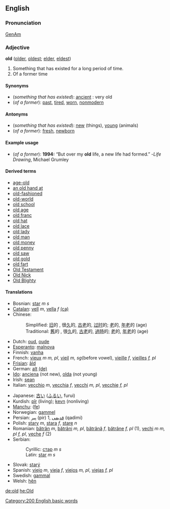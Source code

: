 ==English==
===Pronunciation===
[[w:General American|GenAm]] {{IPA|[old]}}

=== Adjective ===
'''old''' ([[older]], [[oldest]]; [[elder]], [[eldest]])

#Something that has existed for a long period of time.
#Of a former time

====Synonyms====
*(''something that has existed''): [[ancient]] : very old
*(''of a former''): [[past]], [[tired]], [[worn]], [[nonmodern]]

====Antonyms====
*(''something that has existed''): [[new]] (things), [[young]] (animals)
*(''of a former''): [[fresh]], [[newborn]]

====Example usage====
* (''of a former''): '''1994:''' “But over my '''old''' life, a new life had formed.”  -''Life Drawing'', Michael Grumley

==== Derived terms ====
*[[age-old]]
*[[an old hand at]]
*[[old-fashioned]]
*[[old-world]]
*[[old school]]
*[[old age]]
*[[old franc]]
*[[old hat]]
*[[old lace]]
*[[old lady]]
*[[old man]]
*[[old money]]
*[[old penny]]
*[[old saw]]
*[[old gold]]
*[[old fart]]
*[[Old Testament]]
*[[Old Nick]]
*[[Old Blighty]]

====Translations====
{{top}}
*Bosnian: [[star]] ''m s''
*[[Catalan]]: [[vell]] ''m'', [[vella]] ''f'' [[:ca:vell|(ca)]]
*Chinese:
*:Simplified: [[旧]]的 , 很[[久]]的, [[古老]]的, [[过时]]的; [[老]]的, [[年老]]的 (age)
*:Traditional: [[舊]]的 , 很[[久]]的, [[古老]]的, [[過時]]的; [[老]]的, [[年老]]的 (age)
*Dutch: [[oud]], [[oude]]
*[[Esperanto]]: [[malnova]]
*Finnish: [[vanha]]
*French: [[vieux]] ''m'' ''m, pl'', [[vieil]] ''m, sg''(before vowel), [[vieille]] ''f'', [[vieilles]] ''f, pl''
*[[Frisian]]: [[âld]]
*German: [[alt]] [[:de:alt|(de)]]
*[[Ido]]: [[anciena]] (not new), [[olda]] (not young)
*Irish: [[sean]]
*Italian: [[vecchio]] ''m'', [[vecchia]] ''f'', [[vecchi]] ''m, pl'', [[vecchie]] ''f, pl'' 
{{mid}}
*Japanese: [[古い]] ([[ふるい]], furui)
*Kurdish: [[pîr]] (living); [[kevn]] (nonliving)
*[[Manchu]]: ([[fe]])
*Norwegian: [[gammel]]
*Persian: [[پیر]]  (pir) 1, [[قدیمی]] (qadimi)
*Polish: [[stary]] ''m'', [[stara]] ''f'', [[stare]] ''n''
*Romanian: [[bătrân]] ''m'', [[bătrâni]] ''m, pl'', [[bătrână]] ''f'', [[bătrâne]] ''f, pl'' (1), [[vechi]] ''m'' ''m, pl'' ''f, pl'', [[veche]] ''f'' (2)
*Serbian:
*:Cyrillic: [[стар]] ''m s''
*:Latin: [[star]] ''m s''
*Slovak: [[starý]]
*Spanish: [[viejo]] ''m'', [[vieja]] ''f'', [[viejos]] ''m, pl'', [[viejas]] ''f, pl''
*Swedish: [[gammal]]
*Welsh: [[hên]]
{{bottom}}

[[de:old]]
[[he:Old]]


[[Category:200 English basic words]]